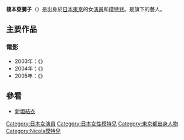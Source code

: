 {{藝人
| 類型 = 女演員
| 圖片 = Ayako Enomoto.jpg
| 別名 = アヤコc
| 民族 = [[日本人|日本人]]
| 出生日期 = 1985年4月29日
| 教育程度 = 東京都立小平高等學校畢業 
| 官方網站 = {{Official|http://www.blenden.jp/enomoto/}}
}}
{{japanese|japanese=榎本 亜弥子|kana=えのもと あやこ|romaji=Enomoto Ayako}}
{{Commonscat|Ayako Enomoto}}
'''榎本亞彌子'''（{{bd|1985年|4月29日|catIdx=Enomoto, Ayako}}）是出身於[[日本|日本]][[東京|東京]]的女[[演員|演員]]和[[模特兒|模特兒]]。是{{lang|ja|ブレンデン}}旗下的藝人。

==主要作品==
===電影===
*2003年：《{{lang|ja|隣のモンちゃん}}》
*2004年：《{{lang|ja|初めての秘密}}》
*2005年：《{{lang|ja|アニムスアニマ}}》

==參看==
*[[新垣結衣|新垣結衣]]

{{DEFAULTSORT:Enomoto, Ayako}}
[[Category:日本女演員|Category:日本女演員]]
[[Category:日本女性模特兒|Category:日本女性模特兒]]
[[Category:東京都出身人物|Category:東京都出身人物]]
[[Category:Nicola模特兒|Category:Nicola模特兒]]

{{Japan-enter-bio-stub}}